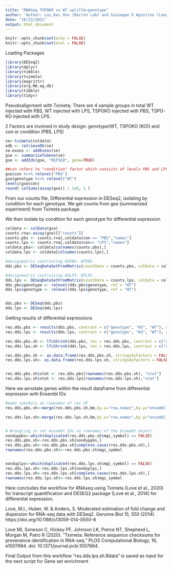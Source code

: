 ---
title: "RNASeq TSPOKO vs WT splitlm~genotype"
author: 'Author: Lai,Kei Onn (Barron Lab) and Giuseppe D Agostino (Langley Lab)'
date: "10/22/2021"
output: html_document
---

```{r setup, include=FALSE}
knitr::opts_chunk$set(echo = FALSE)
knitr::opts_chunk$set(eval = FALSE)
```

Loading Packages
```{r}
library(DESeq2)
library(dplyr)
library(tibble)
library(tximeta)
library(magrittr)
library(org.Mm.eg.db)
library(tibble)
library(tidyr)
```
Pseudoalignment with Tximeta;
There are 4 sample groups in total
WT injected with PBS, WT injected with LPS,
TSPOKO injected with PBS, TSPO-KO injected with LPS.

2 Factors are involved in study design: genotype(WT, TSPOKO (KO)) and con or condition (PBS, LPS)
```{r}
se<-tximeta(coldata)
edb <- retrieveDb(se)
se.exons <- addExons(se)
gse <- summarizeToGene(se)
gse <- addIds(gse, "REFSEQ", gene=TRUE)

##con refers to "condition" factor which consists of levels PBS and LPS.
gse$con %<>% relevel("PBS")
gse$genotype %<>% relevel("WT")
levels(gse$con)
round( colSums(assay(gse)) / 1e6, 1 )
```

From our counts file,
Differential expression in DESeq2, isolating by condition for each genotype. 
We get counts from gse (summarized experiment) from Tximeta package.

We then isolate by condition for each genotype for differential expression

```{r}
coldata <- colData(gse)
counts.rna<-assay(gse)[["counts"]]
counts.pbs <- counts.rna[,coldata$con == "PBS","names"]
counts.lps <- counts.rna[,coldata$con== "LPS","names"]
coldata.pbs<- coldata[colnames(counts.pbs),]
coldata.lps <- coldata[colnames(counts.lps),]

#designmatrix contrasting KOPBS- WTPBS
dds.pbs <- DESeqDataSetFromMatrix(countData = counts.pbs, colData = coldata.pbs, design = ~genotype)

#designmatrix contrasting KOLPS- WTLPS
dds.lps <- DESeqDataSetFromMatrix(countData = counts.lps, colData = coldata.lps, design = ~genotype)
dds.pbs$genotype <- relevel(dds.pbs$genotype, ref = "WT")
dds.lps$genotype <- relevel(dds.lps$genotype, ref = "WT")


dds.pbs <- DESeq(dds.pbs)
dds.lps <- DESeq(dds.lps)

```

Getting results of differential expressions
```{r}
res.dds.pbs <- results(dds.pbs, contrast = c("genotype", "KO", "WT"), alpha = 0.05)
res.dds.lps <- results(dds.lps, contrast = c("genotype", "KO", "WT"), alpha = 0.05)

res.dds.pbs.sh <- lfcShrink(dds.pbs, res = res.dds.pbs, contrast = c("genotype", "KO", "WT"), type = "ashr")
res.dds.lps.sh <- lfcShrink(dds.lps, res = res.dds.lps, contrast = c("genotype", "KO", "WT"), type = "ashr")

res.dds.pbs.sh <- as.data.frame(res.dds.pbs.sh, stringsAsFactors = FALSE)
res.dds.lps.sh<- as.data.frame(res.dds.lps.sh, stringsAsFactors = FALSE)


res.dds.pbs.sh$stat <- res.dds.pbs[rownames(res.dds.pbs.sh), "stat"]
res.dds.lps.sh$stat <- res.dds.lps[rownames(res.dds.lps.sh),"stat"]

```


Here we annotate genes within the result dataframe from differential expression with Ensembl IDs
```{r}

#make symvbols as rownames of res df
res.dds.pbs.sh<-merge(res.dds.pbs.sh,bm,by.x="row.names",by.y="ensembl_gene_id",all.x=TRUE)

res.dds.lps.sh<-merge(res.dds.lps.sh,bm,by.x="row.names",by.y="ensembl_gene_id",all.x=TRUE)


# Wrangling to set ensembl IDs as rownames of the biomaRt object
nonduppbs<-which(duplicated(res.dds.pbs.sh$mgi_symbol) == FALSE)
res.dds.pbs.sh<-res.dds.pbs.sh[nonduppbs,]
res.dds.pbs.sh<-res.dds.pbs.sh[complete.cases(res.dds.pbs.sh),]
rownames(res.dds.pbs.sh)<-res.dds.pbs.sh$mgi_symbol


nonduplps<-which(duplicated(res.dds.lps.sh$mgi_symbol) == FALSE)
res.dds.lps.sh<-res.dds.lps.sh[nonduplps,]
res.dds.lps.sh<-res.dds.lps.sh[complete.cases(res.dds.lps.sh),]
rownames(res.dds.lps.sh)<-res.dds.lps.sh$mgi_symbol

```

Here concludes the workflow for RNAseq using Tximeta (Love et al., 2020) for transcript quantification and DESEQ2 package (Love et al., 2014) for differential expression.

Love, M.I., Huber, W. & Anders, S. Moderated estimation of fold change and dispersion for RNA-seq data with DESeq2. Genome Biol 15, 550 (2014). https://doi.org/10.1186/s13059-014-0550-8

Love MI, Soneson C, Hickey PF, Johnson LK, Pierce NT, Shepherd L, Morgan M, Patro R (2020). “Tximeta: Reference sequence checksums for provenance identification in RNA-seq.” PLOS Computational Biology, 16, e1007664. doi: 10.1371/journal.pcbi.1007664.

Final Output from this workflow "res.dds.lps.sh.Rdata" is saved as input for the next script for Gene set enrichment 



 
 